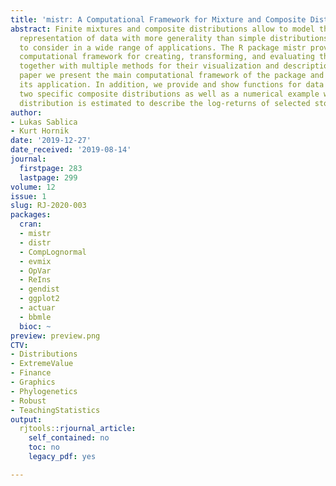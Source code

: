 ```yaml
---
title: 'mistr: A Computational Framework for Mixture and Composite Distributions'
abstract: Finite mixtures and composite distributions allow to model the probabilistic
  representation of data with more generality than simple distributions and are useful
  to consider in a wide range of applications. The R package mistr provides an extensible
  computational framework for creating, transforming, and evaluating these models,
  together with multiple methods for their visualization and description. In this
  paper we present the main computational framework of the package and illustrate
  its application. In addition, we provide and show functions for data modeling using
  two specific composite distributions as well as a numerical example where a composite
  distribution is estimated to describe the log-returns of selected stocks.
author:
- Lukas Sablica
- Kurt Hornik
date: '2019-12-27'
date_received: '2019-08-14'
journal:
  firstpage: 283
  lastpage: 299
volume: 12
issue: 1
slug: RJ-2020-003
packages:
  cran:
  - mistr
  - distr
  - CompLognormal
  - evmix
  - OpVar
  - ReIns
  - gendist
  - ggplot2
  - actuar
  - bbmle
  bioc: ~
preview: preview.png
CTV:
- Distributions
- ExtremeValue
- Finance
- Graphics
- Phylogenetics
- Robust
- TeachingStatistics
output:
  rjtools::rjournal_article:
    self_contained: no
    toc: no
    legacy_pdf: yes

---
```

